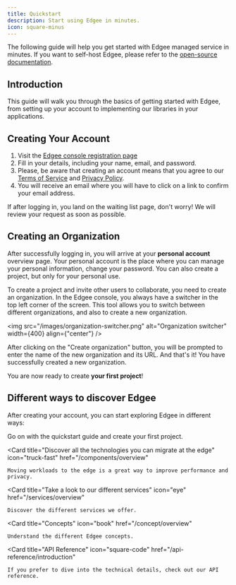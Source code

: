 ```yaml
---
title: Quickstart
description: Start using Edgee in minutes.
icon: square-minus
---
```


The following guide will help you get started with Edgee managed service in minutes.
If you want to self-host Edgee, please refer to the [open-source documentation](/open-source/overview).

## Introduction
This guide will walk you through the basics of getting started with Edgee,
from setting up your account to implementing our libraries in your applications.

## Creating Your Account

1. Visit the [Edgee console registration page](https://console.edgee.cloud/register)
2. Fill in your details, including your name, email, and password.
3. Please, be aware that creating an account means that you agree to our [Terms of Service](https://www.edgee.cloud/assets/pdf/edgee_tou.pdf) and [Privacy Policy](https://www.edgee.cloud/assets/pdf/edgee_privacy_policy.pdf).
4. You will receive an email where you will have to click on a link to confirm your email address.

<Note>
  If after logging in, you land on the waiting list page, don't worry! We will review your request as soon as possible.
</Note>

## Creating an Organization

After successfully logging in, you will arrive at your **personal account** overview page.
Your personal account is the place where you can manage your personal information, change your password. You can also create a project, but only for your personal use.

To create a project and invite other users to collaborate, you need to create an organization.
In the Edgee console, you always have a switcher in the top left corner of the screen.
This tool allows you to switch between different organizations, and also to create a new organization.

<img
  src="/images/organization-switcher.png"
  alt="Organization switcher"
  width={400}
  align={"center"}
/>

After clicking on the "Create organization" button, you will be prompted to enter the name of the new organization and its URL.
And that's it! You have successfully created a new organization.

You are now ready to create **your first project**!



## Different ways to discover Edgee

After creating your account, you can start exploring Edgee in different ways:

<CardGroup>

  <Card
    title="Continue with the Quickstart"
    icon="person-walking-arrow-right"
    href="/getting-started/project-settings">
    Go on with the quickstart guide and create your first project.
  </Card>

  <Card
    title="Discover all the technologies you can migrate at the edge"
    icon="truck-fast"
    href="/components/overview"
  >
    Moving workloads to the edge is a great way to improve performance and privacy.
  </Card>
  
  <Card
    title="Take a look to our different services"
    icon="eye"
    href="/services/overview"
  >
    Discover the different services we offer.
  </Card>
  
  <Card
    title="Concepts"
    icon="book"
    href="/concept/overview"
  >
    Understand the different Edgee concepts.
  </Card>
  
  <Card
    title="API Reference"
    icon="square-code"
    href="/api-reference/introduction"
  >
    If you prefer to dive into the technical details, check out our API reference.
  </Card>
</CardGroup>
